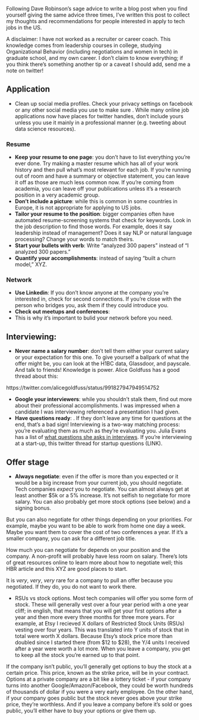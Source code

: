 Following Dave Robinson’s sage advice to write a blog post when you find yourself giving the same advice three times, I’ve written this post to collect my thoughts and recommendations for people interested in apply to tech jobs in the US. 

A disclaimer: I have not worked as a recruiter or career coach. This knowledge comes from leadership courses in college, studying Organizational Behavior (including negotiations and women in tech) in graduate school, and my own career. I don’t claim to know everything; if you think there’s something another tip or a caveat I should add, send me a note on twitter! 

## Application

* Clean up social media profiles. Check your privacy settings on facebook or any other social media you use to make sure . While many online job applications now have places for twitter handles, don't include yours unless you use it mainly in a professional manner (e.g. tweeting about data science resources). 

### Resume
* **Keep your resume to one page**: you don’t have to list everything you’re ever done. Try making a master resume which has all of your work history and then pull what’s most relevant for each job. If you’re running out of room and have a summary or objective statement, you can leave it off as those are much less common now. If you're coming from academia, you can leave off your publications unless it's a research position in a very academic group. 
* **Don’t include a picture**: while this is common in some countries in Europe, it is not appropriate for applying to US jobs. 
* **Tailor your resume to the position**: bigger companies often have automated resume-screening systems that check for keywords. Look in the job description to find those words. For example, does it say leadership instead of management? Does it say NLP or natural language processing? Change your words to match theirs. 
* **Start your bullets with verb**: Write "analyzed 300 papers" instead of "I analyzed 300 papers." 
* **Quantify your accomplishments**: instead of saying "built a churn model," XYZ. 

### Network
* **Use Linkedin**: If you don't know anyone at the company you're interested in, check for second connections. If you're close with the person who bridges you, ask them if they could introduce you. 
* **Check out meetups and conferences**: 
* This is why it's important to bulid your network before you need. 

## Interviewing: 
* **Never name a salary number**: don't tell them either your current salary or your expectation for this one. To give yourself a ballpark of what the offer might be, you can look at the H1BC data, Glassdoor, and payscale. And talk to friends! Knowledge is power. Alice Goldfuss has a good thread about this:

https://twitter.com/alicegoldfuss/status/991827947949514752

* **Google your interviewers**: while you shouldn't stalk them,  find out more about their professional accomplishments. I was impressed when a candidate I was interviewing referenced a presentation I had given.
* **Have questions ready**: . If they don't leave any time for questions at the end, that's a bad sign! Interviewing is a two-way matching process: you're evaluating them as much as they're evaluating you. Julia Evans has a list of [what questions she asks in interviews](https://jvns.ca/blog/2013/12/30/questions-im-asking-in-interviews/). If you're interviewing at a start-up, this twitter thread for startup questions (LINK). 

## Offer stage
* **Always negotiate**: even if the offer is more than you expected or it would be a big increase from your current job, you should negotiate. Tech companies *expect* you to negotiate. You can almost always get at least another $5k or a 5% increase. It's not selfish to negotiate for more salary. You can also probably get more stock options (see below) and a signing bonus.  

But you can also negotiate for other things depending on your priorities. For example, maybe you want to be able to work from home one day a week. Maybe you want them to cover the cost of two conferences a year. If it's a smaller company, you can ask for a different job title. 

How much you can negotiate for depends on your position and the company. A non-profit will probably have less room on salary. 
There's lots of great resources online to learn more about how to negotiate well; this HBR article and this XYZ are good places to start. 

It is *very*, *very*, *very* rare for a company to pull an offer because you negotiated. If they do, you do not want to work there. 

* RSUs vs stock options. Most tech companies will offer you some form of stock. These will generally vest over a four year period with a one year cliff; in english, that means that you will get your first options after a year and then more every three months for three more years. For example, at Etsy I recieved X dollars of Restricted Stock Units (RSUs) vesting over four years. This was translated into Y units of stock that in total were worth X dollars. Because Etsy's stock price more than doubled since I started there (from $12 to $28), the Y/4 units I received after a year were worth a lot more. When you leave a company, you get to keep all the stock you're earned up to that point. 

If the company isn't public, you'll generally get options to buy the stock at a certain price. This price, known as the strike price, will be in your contract. Options at a private company are a bit like a lottery ticket - if your company turns into another Google/Amazon/Facebook, they could be worth hundreds of thousands of dollar if you were a very early employee. On the other hand, if your company goes public but the stock never goes above your strike price, they're worthless. And if you leave a company before it's sold or goes public, you'll either have to buy your options or give them up. 


